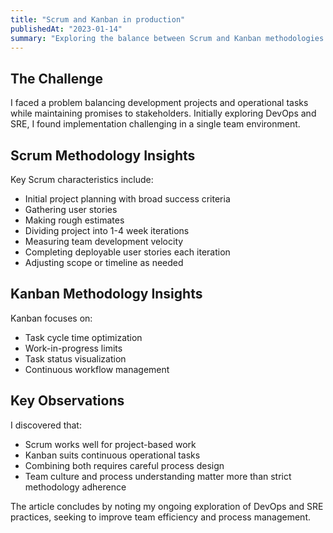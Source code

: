 ```yaml
---
title: "Scrum and Kanban in production"
publishedAt: "2023-01-14"
summary: "Exploring the balance between Scrum and Kanban methodologies in real-world software development."
---
```


## The Challenge

I faced a problem balancing development projects and operational tasks while maintaining promises to stakeholders. Initially exploring DevOps and SRE, I found implementation challenging in a single team environment.

## Scrum Methodology Insights

Key Scrum characteristics include:

- Initial project planning with broad success criteria
- Gathering user stories
- Making rough estimates
- Dividing project into 1-4 week iterations
- Measuring team development velocity
- Completing deployable user stories each iteration
- Adjusting scope or timeline as needed

## Kanban Methodology Insights

Kanban focuses on:

- Task cycle time optimization
- Work-in-progress limits
- Task status visualization
- Continuous workflow management

## Key Observations

I discovered that:
- Scrum works well for project-based work
- Kanban suits continuous operational tasks
- Combining both requires careful process design
- Team culture and process understanding matter more than strict methodology adherence

The article concludes by noting my ongoing exploration of DevOps and SRE practices, seeking to improve team efficiency and process management.